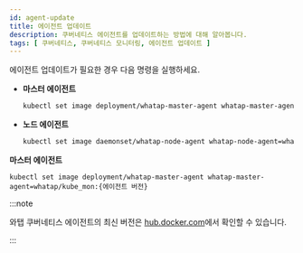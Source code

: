 ```yaml
---
id: agent-update
title: 에이전트 업데이트
description: 쿠버네티스 에이전트를 업데이트하는 방법에 대해 알아봅니다.
tags: [ 쿠버네티스, 쿠버네티스 모니터링, 에이전트 업데이트 ]
---
```



에이전트 업데이트가 필요한 경우 다음 명령을 실행하세요.

<Tabs groupId='k8stype'>

<TabItem value='kubernetes' label='KUBERNETES' default>

* **마스터 에이전트**

  ```bash
  kubectl set image deployment/whatap-master-agent whatap-master-agent=whatap/kube_mon:{에이전트 버전} -n whatap-monitoring
  ```

* **노드 에이전트**

  ```bash
  kubectl set image daemonset/whatap-node-agent whatap-node-agent=whatap/kube_mon:{에이전트 버전} -n whatap-monitoring
  ```

</TabItem>

<TabItem value='eksfragate' label='EKS Fargate'>

**마스터 에이전트**

```
kubectl set image deployment/whatap-master-agent whatap-master-agent=whatap/kube_mon:{에이전트 버전}
```

</TabItem>

</Tabs>

:::note

와탭 쿠버네티스 에이전트의 최신 버전은 [hub.docker.com](https://hub.docker.com/r/whatap/kube_mon/tags)에서 확인할 수 있습니다.

:::
